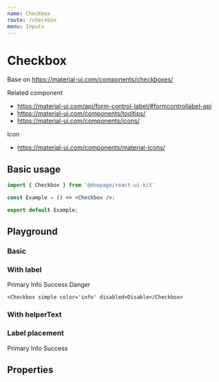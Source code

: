 ```yaml
---
name: Checkbox
route: /checkbox
menu: Inputs
---
```







# Checkbox
Base on https://material-ui.com/components/checkboxes/

Related component
- https://material-ui.com/api/form-control-label/#formcontrollabel-api
- https://material-ui.com/components/tooltips/
- https://material-ui.com/components/icons/

Icon
- https://material-ui.com/components/material-icons/

## Basic usage

```jsx
import { Checkbox } from '@doopage/react-ui-kit'

const Example = () => <Checkbox />;

export default Example;
```

## Playground

### Basic
<Playground>
    <Checkbox color='primary'/>
    <Checkbox color='primary' disabled checked/>
    <Checkbox color='primary' disabled/>
</Playground>

### With label
<Playground>
    <Checkbox color='primary' checked>Primary</Checkbox>
    <Checkbox color='info' checked>Info</Checkbox>
    <Checkbox color='warning' label='Warning' checked/>
    <Checkbox color='success' checked>Success</Checkbox>
    <Checkbox color='danger' checked>Danger</Checkbox>

    <Checkbox simple color='info' disabled>Disable</Checkbox>
</Playground>

### With helperText
<Playground>
    <Checkbox helperText='this is heplerText'/>
</Playground>

### Label placement
<Playground>
    <Space spaceWidth={15}>
        <Checkbox color='primary' checked labelPlacement='start'>Primary</Checkbox>
        <Checkbox color='info' checked labelPlacement='end'>Info</Checkbox>
        <Checkbox color='warning' label='Warning' checked labelPlacement='bottom'/>
        <Checkbox color='success' checked labelPlacement='top'>Success</Checkbox>
    </Space>
</Playground>

## Properties

<Props of={Checkbox} table/>
